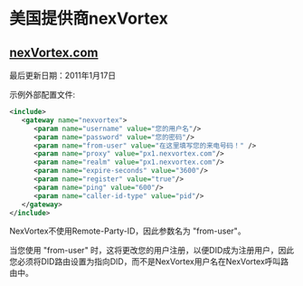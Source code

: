 # 美国提供商nexVortex

## [nexVortex.com](http://nexvortex.com)

最后更新日期：2011年1月17日

示例外部配置文件:

```xml
<include>
   <gateway name="nexvortex">
      <param name="username" value="您的用户名"/>
      <param name="password" value="您的密码"/>
      <param name="from-user" value="在这里填写您的来电号码！" /> 
      <param name="proxy" value="px1.nexvortex.com"/>
      <param name="realm" value="px1.nexvortex.com"/>
      <param name="expire-seconds" value="3600"/>
      <param name="register" value="true"/>
      <param name="ping" value="600"/>
      <param name="caller-id-type" value="pid"/>
   </gateway>
</include>
```

NexVortex不使用Remote-Party-ID，因此参数名为 "from-user"。

当您使用 "from-user" 时，这将更改您的用户注册，以便DID成为注册用户，因此您必须将DID路由设置为指向DID，而不是NexVortex用户名在NexVortex呼叫路由中。